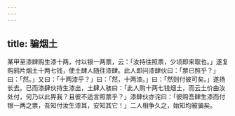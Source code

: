 ```yaml
---
---
---
```

title: 骗烟土
---



某甲至漆肆购生漆十两，付以银一两票，云：「汝持往照票，少顷即来取也。」遂复购鸦片烟土十两七钱，使土肆人随往漆肆。此人即问漆肆伙曰：「票已照乎？」曰：「然。」又曰：「十两漆乎？」曰：「然，十两漆。」曰：「然则付彼可矣。」遂扬长去。已而漆肆伙持生漆出，土肆人骇曰：「此人购十两七钱烟土，而云土价由汝处付，何乃以此畀我？且彼不适言照票乎？」漆肆伙亦诧曰：「彼购吾肆生漆而付银一两之票，吾知付汝生漆耳，安知其它！」二人相争久之，始知均被骗矣。